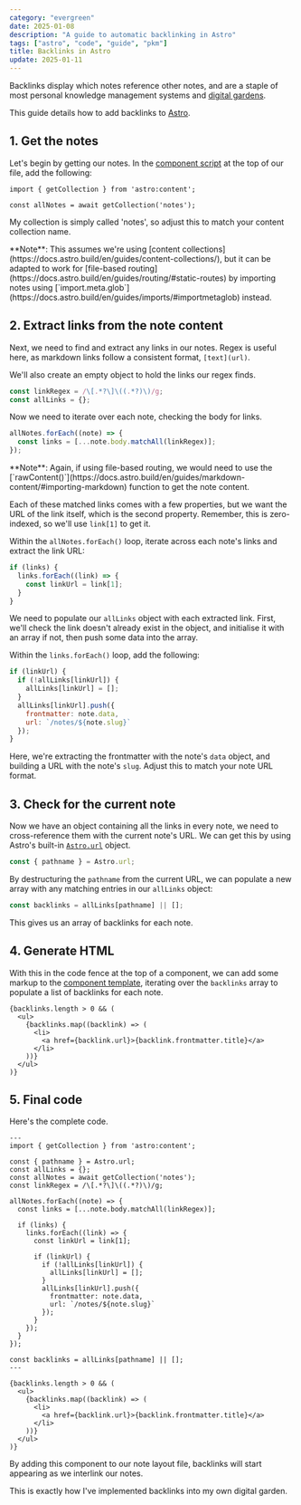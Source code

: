```yaml
---
category: "evergreen"
date: 2025-01-08
description: "A guide to automatic backlinking in Astro"
tags: ["astro", "code", "guide", "pkm"]
title: Backlinks in Astro
update: 2025-01-11
---
```


Backlinks display which notes reference other notes, and are a staple of most personal knowledge management systems and [digital gardens](/notes/digital-garden).

This guide details how to add backlinks to [Astro](https://astro.build).

## 1. Get the notes

Let's begin by getting our notes. In the [component script](https://docs.astro.build/en/basics/astro-components/#the-component-script) at the top of our file, add the following:

```astro
import { getCollection } from 'astro:content';

const allNotes = await getCollection('notes');
```

My collection is simply called 'notes', so adjust this to match your content collection name.

<Callout>
  **Note**: This assumes we're using [content collections](https://docs.astro.build/en/guides/content-collections/), but it can be adapted to work for [file-based routing](https://docs.astro.build/en/guides/routing/#static-routes) by importing notes using [`import.meta.glob`](https://docs.astro.build/en/guides/imports/#importmetaglob) instead.
</Callout>

## 2. Extract links from the note content

Next, we need to find and extract any links in our notes. Regex is useful here, as markdown links follow a consistent format, `[text](url)`.

We'll also create an empty object to hold the links our regex finds.

```js
const linkRegex = /\[.*?\]\((.*?)\)/g;
const allLinks = {};
```

Now we need to iterate over each note, checking the body for links.

```js
allNotes.forEach((note) => {
  const links = [...note.body.matchAll(linkRegex)];
});
```

<Callout>
  **Note**: Again, if using file-based routing, we would need to use the [`rawContent()`](https://docs.astro.build/en/guides/markdown-content/#importing-markdown) function to get the note content.
</Callout>

Each of these matched links comes with a few properties, but we want the URL of the link itself, which is the second property. Remember, this is zero-indexed, so we'll use `link[1]` to get it.

Within the `allNotes.forEach()` loop, iterate across each note's links and extract the link URL:

```js
if (links) {
  links.forEach((link) => {
    const linkUrl = link[1];
  }
}
```

We need to populate our `allLinks` object with each extracted link. First, we'll check the link doesn't already exist in the object, and initialise it with an array if not, then push some data into the array.

Within the `links.forEach()` loop, add the following:

```js
if (linkUrl) {
  if (!allLinks[linkUrl]) {
    allLinks[linkUrl] = [];
  }
  allLinks[linkUrl].push({
    frontmatter: note.data,
    url: `/notes/${note.slug}`
  });
}
```

Here, we're extracting the frontmatter with the note's `data` object, and building a URL with the note's `slug`. Adjust this to match your note URL format.

## 3. Check for the current note

Now we have an object containing all the links in every note, we need to cross-reference them with the current note's URL. We can get this by using Astro's built-in [`Astro.url`](https://docs.astro.build/en/reference/api-reference/#url) object.

```js
const { pathname } = Astro.url;
```

By destructuring the `pathname` from the current URL, we can populate a new array with any matching entries in our `allLinks` object:

```js
const backlinks = allLinks[pathname] || [];
```

This gives us an array of backlinks for each note.

## 4. Generate HTML

With this in the code fence at the top of a component, we can add some markup to the [component template](https://docs.astro.build/en/basics/astro-components/#the-component-template), iterating over the `backlinks` array to populate a list of backlinks for each note.

```astro
{backlinks.length > 0 && (
  <ul>
    {backlinks.map((backlink) => (
      <li>
        <a href={backlink.url}>{backlink.frontmatter.title}</a>
      </li>
    ))}
  </ul>
)}
```

## 5. Final code

Here's the complete code.

```astro
---
import { getCollection } from 'astro:content';

const { pathname } = Astro.url;
const allLinks = {};
const allNotes = await getCollection('notes');
const linkRegex = /\[.*?\]\((.*?)\)/g;

allNotes.forEach((note) => {
  const links = [...note.body.matchAll(linkRegex)];
  
  if (links) {
    links.forEach((link) => {
      const linkUrl = link[1];

      if (linkUrl) {
        if (!allLinks[linkUrl]) {
          allLinks[linkUrl] = [];
        }
        allLinks[linkUrl].push({
          frontmatter: note.data,
          url: `/notes/${note.slug}`
        });
      }
    });
  }
});

const backlinks = allLinks[pathname] || [];
---

{backlinks.length > 0 && (
  <ul>
    {backlinks.map((backlink) => (
      <li>
        <a href={backlink.url}>{backlink.frontmatter.title}</a>
      </li>
    ))}
  </ul>
)}
```

By adding this component to our note layout file, backlinks will start appearing as we interlink our notes.

This is exactly how I've implemented backlinks into my own digital garden.
